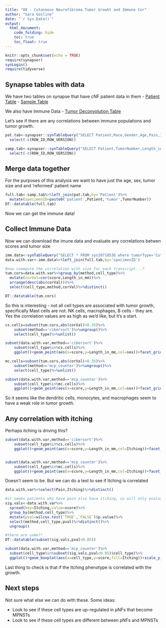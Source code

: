 ```yaml
---
title: "08 - Cutaneous Neurofibroma Tumor Growht and Immune Cor"
author: "Sara Gosline"
date: "`r Sys.Date()`"
output:
  html_document:
    code_folding: hide
    toc: true
    toc_float: true
---
```


```r
knitr::opts_chunk$set(echo = TRUE)
require(synapser)
synLogin()
require(tidyverse)
```

## Synapse tables with data 
We have two tables on synapse that have cNF patient data in them
- [Patient Table](https://www.synapse.org/#!Synapse:syn7342635/tables/)
- [Sample Table](https://www.synapse.org/#!Synapse:syn5556216/tables/)

We also have Immune Data
- [Tumor Deconvolution Table](https://www.synapse.org/#!Synapse:syn20710536/tables/)

Let's see if there are any correlations between immune populations and tumor growth.


```r
pat.tab<-synapser::synTableQuery("SELECT Patient,Race,Gender,Age,Pain,Itching FROM syn7342635")$asDataFrame()%>%
  select(-c(ROW_ID,ROW_VERSION))

samp.tab<-synapser::synTableQuery("SELECT Patient,TumorNumber,Length_in_mm FROM syn5556216")$asDataFrame()%>%
  select(-c(ROW_ID,ROW_VERSION))


```

## Merge data together
For the purposes of this analysis we want to have just the age, sex, tumor size and and 'reformed' patient name
```r
full.tab<-samp.tab%>%left_join(pat.tab,by='Patient')%>%
  mutate(specimenID=paste0('patient',Patient,'tumor',TumorNumber))
DT::datatable(full.tab)
```

Now we can get the immune data!

## Collect Immune Data

Now we can download the imune data and evaluate any correlations betwen scores and tumor size
```r
imm.data<-synTableQuery("SELECT * FROM syn20710536 where tumorType='Cutaneous Neurofibroma'")$asDataFrame()
data.with.var<-imm.data%>%left_join(full.tab,by='specimenID')

#now coampute the correlation with size for each transcript...?
tum.cors=data.with.var%>%group_by(method,cell_type)%>%
  mutate(corVal=cor(score,Length_in_mm))%>%
  arrange(desc(abs(corVal)))%>%
  select(cell_type,method,corVal)%>%distinct()

DT::datatable(tum.cors)
```

So this is interesting - not all cell types are associated with tumor growth, specifically Mast cells are not. NK cells, macrophages, B cells - they are. Yes the correlation values are as high as we'd like, but it's a start.

```r

cs.cells=subset(tum.cors,abs(corVal)>0.35)%>%
    subset(method=='cibersort')%>%ungroup()%>%
    select(cell_type)%>%unlist()

subset(data.with.var,method=='cibersort')%>%
    subset(cell_type%in%cs.cells)%>%
    ggplot()+geom_point(aes(x=score,y=Length_in_mm,col=sex))+facet_grid(cell_type~.)

mc.cells=subset(tum.cors,abs(corVal)>0.35)%>%
    subset(method=='mcp_counter')%>%ungroup()%>%
    select(cell_type)%>%unlist()

subset(data.with.var,method=='mcp_counter')%>%
    subset(cell_type%in%mc.cells)%>%
    ggplot()+geom_point(aes(x=score,y=Length_in_mm,col=sex))+facet_grid(cell_type~.)
```

So it seems like the dendritic cells, monocytes, and macrophages seem to have a weak role in tumor growth. 

## Any correlation with itching

Perhaps itching is driving this?
```r

subset(data.with.var,method=='cibersort')%>%
    subset(cell_type%in%cs.cells)%>%
    ggplot()+geom_point(aes(x=score,y=Length_in_mm,col=Itching))+facet_grid(cell_type~.)


subset(data.with.var,method=='mcp_counter')%>%
    subset(cell_type%in%mc.cells)%>%
    ggplot()+geom_point(aes(x=score,y=Length_in_mm,col=Itching))+facet_grid(cell_type~.)

```

Doesn't seem to be. But we can do a test to see if Itching is correlated
```r
data.with.var%>%select(Pain,Itching)%>%distinct()

#it seems patients who have pain also have itching, so will only evaluate itching
sig.vals<-data.with.var%>%
  spread(key=Itching,value=score)%>%
  group_by(method,cell_type)%>%
  mutate(pval=wilcox.test(`TRUE`,`FALSE`)$p.value)%>%
  select(method,cell_type,pval)%>%distinct()%>%
  ungroup()

#there are some?!
DT::datatable(subset(sig.vals,pval<0.05))

subset(data.with.var,method=='mcp_counter')%>%
  subset(cell_type%in%subset(sig.vals,pval<0.05)$cell_type)%>%
  ggplot()+geom_boxplot(aes(x=cell_type,y=score,fill=Itching))+scale_y_log10()

```

Last thing to check is that if the Itching phenotype is correlated with the growth.

## Next steps

Not sure what else we can do with these. Some ideas:

* Look to see if these cell types are up-regulated in pNFs that become MPNSTs
* Look to see if these cell types are different between pNFs and MPNSTs

